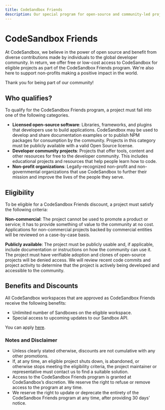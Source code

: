 ---
title: CodeSandbox Friends
description: Our special program for open-source and community-led projects.
---


# CodeSandbox Friends

At CodeSandbox, we believe in the power of open source and benefit from diverse contributions made by individuals to the global developer community. In return, we offer free or low-cost access to CodeSandbox for eligible projects as part of the CodeSandbox Friends program. We're also here to support non-profits making a positive impact in the world.

Thank you for being part of our community!

## Who qualifies?

To qualify for the CodeSandbox Friends program, a project must fall into one of the following categories.

- **Licensed open-source software**: Libraries, frameworks, and plugins that developers use to build applications. CodeSandbox may be used to develop and share documentation examples or to publish NPM packages for consumption by the community. Projects in this category must be publicly available with a valid Open Source license.
- **Developer community projects**: Projects that offer tools, content and other resources for free to the developer community. This includes educational projects and resources that help people learn how to code.    
- **Non-profit organizations**: Legally-recognized non-profit and non-governmental organizations that use CodeSandbox to further their mission and improve the lives of the people they serve.

## Eligibility

To be eligible for a CodeSandbox Friends discount, a project must satisfy the following criteria:

**Non-commercial**: The project cannot be used to promote a product or service; it has to provide something of value to the community at no cost. Applications for non-commercial projects backed by commercial entities will be reviewed on a case-by-case basis.

**Publicly available**: The project must be publicly usable and, if applicable, include documentation or instructions on how the community can use it. The project must have verifiable adoption and clones of open-source projects will be denied access. We will review recent code commits and project activity to determine that the project is actively being developed and accessible to the community.

## Benefits and Discounts

All CodeSandbox workspaces that are approved as CodeSandbox Friends receive the following benefits:

- Unlimited number of Sandboxes on the eligible workspace.
- Special access to upcoming updates to our Sandbox API.

You can apply [here](https://codesandbox.typeform.com/friends).

### Notes and Disclaimer
- Unless clearly stated otherwise, discounts are not cumulative with any other promotions.
- If, at any time, an eligible project shuts down, is abandoned, or otherwise stops meeting the eligibility criteria, the project maintainer or representative must contact us to find a suitable solution.
- Access to the CodeSandbox Friends program is granted at CodeSandbox’s discretion. We reserve the right to refuse or remove access to the program at any time.
- We reserve the right to update or deprecate the entirety of the CodeSandbox Friends program at any time, after providing 30 days’ notice.